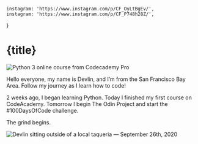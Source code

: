     instagram: 'https://www.instagram.com/p/CF_OyLtBgEv/',
    instagram: 'https://www.instagram.com/p/CF_P748h28Z/',
}

# {title}

![Python 3 online course from Codecademy Pro](https://images.devlin.workers.dev/firstpost.png)

Hello everyone, my name is Devlin, and I’m from the San Francisco Bay Area. Follow my journey as I learn how to code!

2 weeks ago, I began learning Python. Today I finished my first course on CodeAcademy. Tomorrow I begin The Odin Project and start the #100DaysOfCode challenge.

The grind begins.

<img
    src="https://images.devlin.workers.dev/IMG_2387.jpeg"
    alt="Devlin sitting outside of a local taqueria — September 26th, 2020"
/>
